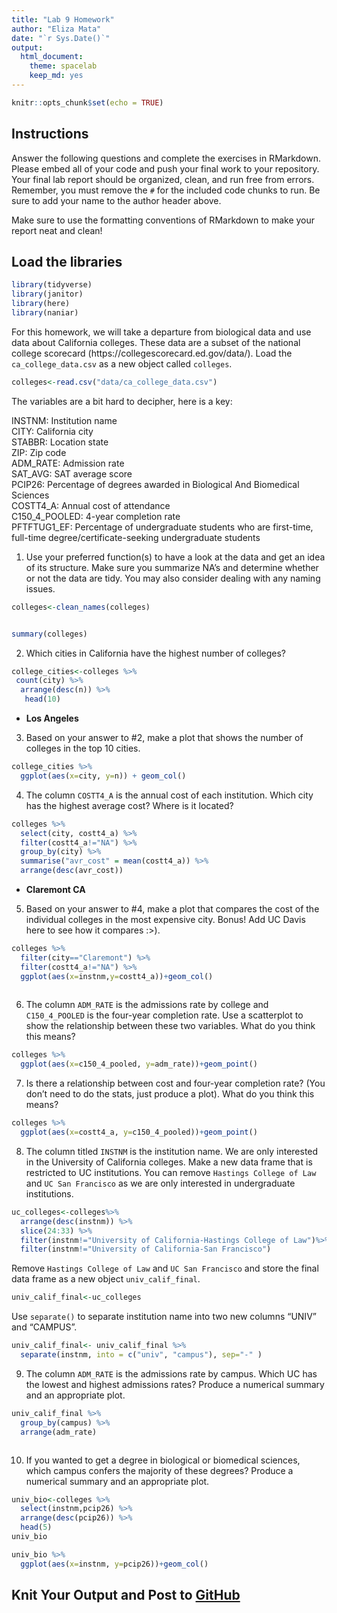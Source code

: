 ```yaml
---
title: "Lab 9 Homework"
author: "Eliza Mata"
date: "`r Sys.Date()`"
output:
  html_document: 
    theme: spacelab
    keep_md: yes
---
```


```r
knitr::opts_chunk$set(echo = TRUE)
```

## Instructions
Answer the following questions and complete the exercises in RMarkdown. Please embed all of your code and push your final work to your repository. Your final lab report should be organized, clean, and run free from errors. Remember, you must remove the `#` for the included code chunks to run. Be sure to add your name to the author header above.  

Make sure to use the formatting conventions of RMarkdown to make your report neat and clean!  

## Load the libraries
```r
library(tidyverse)
library(janitor)
library(here)
library(naniar)
``` 

For this homework, we will take a departure from biological data and use data about California colleges. These data are a subset of the national college scorecard (https://collegescorecard.ed.gov/data/). Load the `ca_college_data.csv` as a new object called `colleges`.
```r
colleges<-read.csv("data/ca_college_data.csv")
```

The variables are a bit hard to decipher, here is a key:  

INSTNM: Institution name  
CITY: California city  
STABBR: Location state  
ZIP: Zip code  
ADM_RATE: Admission rate  
SAT_AVG: SAT average score  
PCIP26: Percentage of degrees awarded in Biological And Biomedical Sciences  
COSTT4_A: Annual cost of attendance  
C150_4_POOLED: 4-year completion rate  
PFTFTUG1_EF: Percentage of undergraduate students who are first-time, full-time degree/certificate-seeking undergraduate students  

1. Use your preferred function(s) to have a look at the data and get an idea of its structure. Make sure you summarize NA's and determine whether or not the data are tidy. You may also consider dealing with any naming issues.
```r
colleges<-clean_names(colleges)
```

```r

```

```r
summary(colleges)
```

2. Which cities in California have the highest number of colleges?
```r
college_cities<-colleges %>%
 count(city) %>%
  arrange(desc(n)) %>%
   head(10) 
```
 * **Los Angeles**

3. Based on your answer to #2, make a plot that shows the number of colleges in the top 10 cities.
```r
college_cities %>%
  ggplot(aes(x=city, y=n)) + geom_col()

```



4. The column `COSTT4_A` is the annual cost of each institution. Which city has the highest average cost? Where is it located?
```r
colleges %>%
  select(city, costt4_a) %>%
  filter(costt4_a!="NA") %>%
  group_by(city) %>%
  summarise("avr_cost" = mean(costt4_a)) %>%
  arrange(desc(avr_cost))
```

 * **Claremont CA**
5. Based on your answer to #4, make a plot that compares the cost of the individual colleges in the most expensive city. Bonus! Add UC Davis here to see how it compares :>).
```r
colleges %>%
  filter(city=="Claremont") %>%
  filter(costt4_a!="NA") %>%
  ggplot(aes(x=instnm,y=costt4_a))+geom_col()
  
```

6. The column `ADM_RATE` is the admissions rate by college and `C150_4_POOLED` is the four-year completion rate. Use a scatterplot to show the relationship between these two variables. What do you think this means?
```r
colleges %>%
  ggplot(aes(x=c150_4_pooled, y=adm_rate))+geom_point()
```

7. Is there a relationship between cost and four-year completion rate? (You don't need to do the stats, just produce a plot). What do you think this means?
```r
colleges %>%
  ggplot(aes(x=costt4_a, y=c150_4_pooled))+geom_point()
```

8. The column titled `INSTNM` is the institution name. We are only interested in the University of California colleges. Make a new data frame that is restricted to UC institutions. You can remove `Hastings College of Law` and `UC San Francisco` as we are only interested in undergraduate institutions.
```r
uc_colleges<-colleges%>%
  arrange(desc(instnm)) %>%
  slice(24:33) %>%
  filter(instnm!="University of California-Hastings College of Law")%>%
  filter(instnm!="University of California-San Francisco")
```

Remove `Hastings College of Law` and `UC San Francisco` and store the final data frame as a new object `univ_calif_final`.
```r
univ_calif_final<-uc_colleges
```

Use `separate()` to separate institution name into two new columns "UNIV" and "CAMPUS".
```r
univ_calif_final<- univ_calif_final %>%
  separate(instnm, into = c("univ", "campus"), sep="-" )
```

9. The column `ADM_RATE` is the admissions rate by campus. Which UC has the lowest and highest admissions rates? Produce a numerical summary and an appropriate plot.
```r
univ_calif_final %>%
  group_by(campus) %>%
  arrange(adm_rate)
```

```r

```

10. If you wanted to get a degree in biological or biomedical sciences, which campus confers the majority of these degrees? Produce a numerical summary and an appropriate plot.
```r
univ_bio<-colleges %>%
  select(instnm,pcip26) %>%
  arrange(desc(pcip26)) %>%
  head(5)
univ_bio
```

```r
univ_bio %>%
  ggplot(aes(x=instnm, y=pcip26))+geom_col()
```

## Knit Your Output and Post to [GitHub](https://github.com/FRS417-DataScienceBiologists)